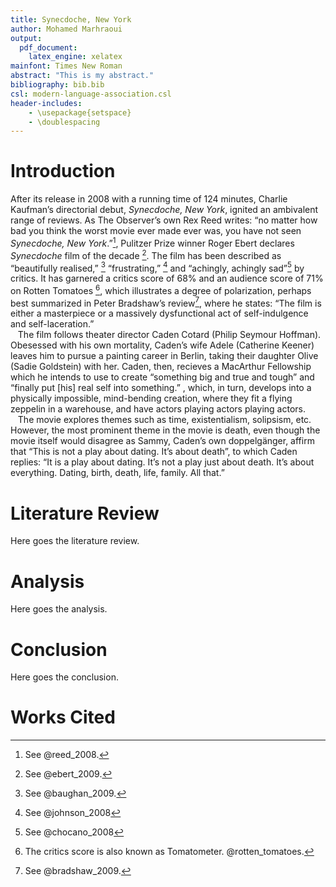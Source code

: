 ```yaml
---
title: Synecdoche, New York
author: Mohamed Marhraoui
output:
  pdf_document:
    latex_engine: xelatex
mainfont: Times New Roman
abstract: "This is my abstract."
bibliography: bib.bib
csl: modern-language-association.csl
header-includes:
    - \usepackage{setspace}
    - \doublespacing
---
```


\pagebreak

# Introduction

| After its release in 2008 with a running time of 124 minutes, Charlie Kaufman's directorial debut, _Synecdoche, New York_, ignited an ambivalent range of reviews. As The Observer's own Rex Reed writes: "no matter how bad you think the worst movie ever made ever was, you have not seen _Synecdoche, New York_."^[See @reed_2008.], Pulitzer Prize winner Roger Ebert declares _Synecdoche_ film of the decade ^[See @ebert_2009.]. The film has been described as "beautifully realised," ^[See @baughan_2009.] "frustrating," ^[See @johnson_2008] and "achingly, achingly sad"^[See @chocano_2008] by critics. It has garnered a critics score of 68% and an audience score of 71% on Rotten Tomatoes ^[The critics score is also known as Tomatometer. @rotten_tomatoes.], which illustrates a degree of polarization, perhaps best summarized in Peter Bradshaw's review^[See @bradshaw_2009.], where he states: "The film is either a masterpiece or a massively dysfunctional act of self-indulgence and self-laceration."
|    The film follows theater director Caden Cotard (Philip Seymour Hoffman). Obesessed with his own mortality, Caden's wife Adele (Catherine Keener) leaves him to pursue a painting career in Berlin, taking their daughter Olive (Sadie Goldstein) with her. Caden, then, recieves a MacArthur Fellowship which he intends to use to create "something big and true and tough" and "finally put [his] real self into something." , which, in turn, develops into a physically impossible, mind-bending creation, where they fit a flying zeppelin in a warehouse, and have actors playing actors playing actors.
|    The movie explores themes such as time, existentialism, solipsism, etc. However, the most prominent theme in the movie is death, even though the movie itself would disagree as Sammy, Caden's own doppelgänger, affirm that "This is not a play about dating. It's about death", to which Caden replies: "It is a play about dating. It's not a play just about death. It's about everything. Dating, birth, death, life, family. All that."

# Literature Review

Here goes the literature review.

# Analysis

Here goes the analysis.


# Conclusion

Here goes the conclusion.

\pagebreak

# Works Cited
